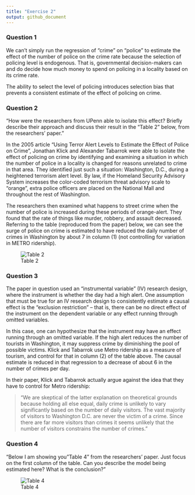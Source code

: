 ```yaml
---
title: "Exercise 2"
output: github_document
---
```


### Question 1

We can't simply run the regression of "crime" on "police" to estimate the effect of the number of police on the crime rate because the selection of policing level is endogenous. That is, governmental decision-makers can and do decide how much money to spend on policing in a locality based on its crime rate.

The ability to select the level of policing introduces selection bias that prevents a consistent estimate of the effect of policing on crime.

### Question 2

"How were the researchers from UPenn able to isolate this effect? Briefly describe their approach and discuss their result in the “Table 2” below, from the researchers' paper."

In the 2005 article "Using Terror Alert Levels to Estimate the Effect of Police on Crime", Jonathan Klick and Alexander Tabarrok were able to isolate the effect of policing on crime by identifying and examining a situation in which the number of police in a locality is changed for reasons unrelated to crime in that area. They identified just such a situation: Washington, D.C., during a heightened terrorism alert level. By law, if the Homeland Security Advisory System increases the color-coded terrorism threat advisory scale to "orange", extra police officers are  placed on the National Mall and throughout the rest of Washington.

The researchers then examined what happens to street crime when the number of police is increased during these periods of orange-alert. They found that the rate of things like murder, robbery, and assault decreased. Referring to the table (reproduced from the paper) below, we can see the surge of police on crime is estimated to have reduced the daily number of crimes in Washington by about 7 in column (1) (not controlling for variation in METRO ridership). 


![Table 2](../../figures/ex3table2.png)




### Question 3

The paper in question used an "instrumental variable" (IV) research design, where the instrument is whether the day had a high alert. One assumption that must be true for an IV research design to consistently estimate a causal effect is the "exclusion restriction" -- that is, there can be no direct effect of the instrument on the dependent variable or any effect running through omitted variables.

In this case, one can hypothesize that the instrument may have an effect running through an omitted variable. If the high alert reduces the number of tourists in Washington, it may suppress crime by diminishing the pool of possible victims. Klick and Tabarrok use Metro ridership as a measure of tourism, and control for that in column (2) of the table above. The causal estimate is reduced in that regression to a decrease of about 6 in the number of crimes per day. 

In their paper, Klick and Tabarrok actually argue against the idea that they have to control for Metro ridership:

>"We are skeptical of the latter explanation on theoretical grounds because holding all else equal, daily crime is unlikely to vary significantly based on the number of daily visitors. The vast majority of visitors to Washington D.C. are never the victim of a crime.  Since there are far more visitors than crimes it seems unlikely that the number of visitors constrains the number of crimes."

### Question 4

"Below I am showing you "Table 4" from the researchers' paper. Just focus on the first column of the table. Can you describe the model being estimated here? What is the conclusion?"



![Table 4](ex3table4.png)